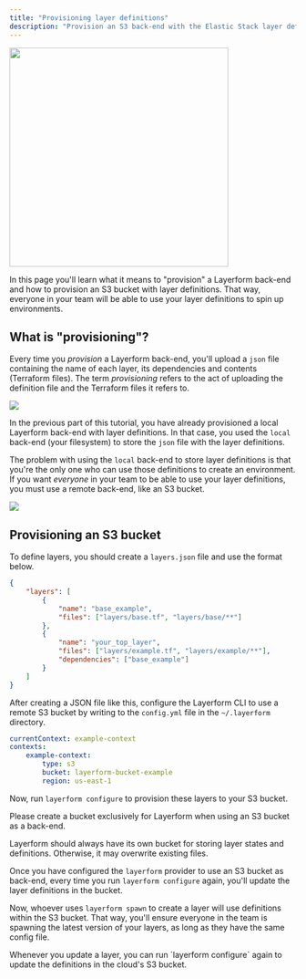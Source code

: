 ```yaml
---
title: "Provisioning layer definitions"
description: "Provision an S3 back-end with the Elastic Stack layer definitions so that developers can use them to spin up development environments later."
---
```


<div className="flex justify-center items-center">
    <img src="../images/cat-spawn.png" width="384px" />
</div>

In this page you'll learn what it means to "provision" a Layerform back-end and how to provision an S3 bucket with layer definitions. That way, everyone in your team will be able to use your layer definitions to spin up environments.

## What is "provisioning"?

Every time you _provision_ a Layerform back-end, you'll upload a `json` file containing the name of each layer, its dependencies and contents (Terraform files). The term _provisioning_ refers to the act of uploading the definition file and the Terraform files it refers to.

![](../images/backend-process.png)

In the previous part of this tutorial, you have already provisioned a local Layerform back-end with layer definitions. In that case, you used the `local` back-end (your filesystem) to store the `json` file with the layer definitions.

The problem with using the `local` back-end to store layer definitions is that you're the only one who can use those definitions to create an environment. If you want _everyone_ in your team to be able to use your layer definitions, you must use a remote back-end, like an S3 bucket.

![](../images/backend-pull.png)

## Provisioning an S3 bucket

To define layers, you should create a `layers.json` file and use the format below.

```json
{
    "layers": [
        {
            "name": "base_example",
            "files": ["layers/base.tf", "layers/base/**"]
        },
        {
            "name": "your_top_layer",
            "files": ["layers/example.tf", "layers/example/**"],
            "dependencies": ["base_example"]
        }
    ]
}
```

After creating a JSON file like this, configure the Layerform CLI to use a remote S3 bucket by writing to the `config.yml` file in the `~/.layerform` directory.

```yaml
currentContext: example-context
contexts:
    example-context:
        type: s3
        bucket: layerform-bucket-example
        region: us-east-1
```

Now, run `layerform configure` to provision these layers to your S3 bucket.

<Warning>
Please create a bucket exclusively for Layerform when using an S3 bucket as a back-end.

Layerform should always have its own bucket for storing layer states and definitions. Otherwise, it may overwrite existing files.

</Warning>

Once you have configured the `layerform` provider to use an S3 bucket as back-end, every time you run `layerform configure` again, you'll update the layer definitions in the bucket.

Now, whoever uses `layerform spawn` to create a layer will use definitions within the S3 bucket. That way, you'll ensure everyone in the team is spawning the latest version of your layers, as long as they have the same config file.

<Note>
    Whenever you update a layer, you can run `layerform configure` again to
    update the definitions in the cloud's S3 bucket.
</Note>
